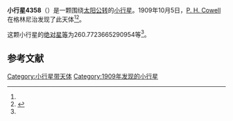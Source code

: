 {{Infobox planet
| bgcolour = #FFFFC0
| name = 4358 Lynn
| symbol = 
| image = 
| caption = 
| discovery = yes
| discovery_ref = 
| discoverer = [[P._H._Cowell|P. H. Cowell]]
| discovery_site = [[格林尼治|格林尼治]] 
| discovered = 1909年10月5日
| designations = yes
| mp_name = 
| named_after = 
| alt_names = A909 TF/ 1943 VB / 1981 TO1 / 1985 SD6 / 1988 GK
| mp_category = [[主带小行星|主带小行星]]
| orbit_ref = <ref name="a">[http://ssd.jpl.nasa.gov/sbdb.cgi?sstr=4358 4358 Lynn] {{Wayback|url=http://ssd.jpl.nasa.gov/sbdb.cgi?sstr=4358 |date=20201124004915 }}，小行星數據庫瀏覽器（JPL Small-Body Database Browser）－[[美国国家航空航天局|美国国家航空航天局]]喷气推进实验室</ref>
| epoch = 2456400.5 (2013年4月18日更新)
| aphelion = {{convert|3.056357230850802|AU|km|3|abbr=on|lk=out}}
| perihelion = {{convert|2.155592864599094|AU|km|3|abbr=on}}
| semimajor = {{convert|2.605975047724948|AU|km|3|abbr=on}}
| eccentricity = 0.172826744
| period = 1536.575154 [[日|日]]<br />4.21[[儒略年|儒略年]]
| avg_speed = 
| inclination = 13.08522347498184
| asc_node = 15.25664335501261
| mean_anomaly = 
| arg_peri = 260.7723665290954
| satellites = 
| physical_characteristics = yes
| dimensions = 
| mass = 
| density = 
| surface_grav = 
| escape_velocity = 
| sidereal_day = 
| axial_tilt = 
| pole_ecliptic_lat = 
| pole_ecliptic_lon = 
| albedo = 
| temperatures= 
| temp_name1 = 
| mean_temp_1 = 
| max_temp_1 = 
| temp_name2 = 
| max_temp_2 = 
| spectral_type = 
| abs_magnitude = 260.7723665290954
}}

'''小行星4358'''（{{lang-en|4358 Lynn}}）是一颗围绕[[太阳|太阳]][[公转|公转]]的[[小行星|小行星]]。1909年10月5日，[[P._H._Cowell|P. H. Cowell]]在格林尼治发现了此天体<ref name="a" /><ref>{{cite news|title=小行星列表|url=http://cfa-www.harvard.edu/iau/lists/NumberedMPs.txt|accessdate=2013-07-08|newspaper=哈佛大学|archive-date=2008-05-17|archive-url=https://web.archive.org/web/20080517010638/http://cfa-www.harvard.edu/iau/lists/NumberedMPs.txt|dead-url=no}}</ref>。

这颗小行星的[[绝对星等|绝对星等]]为260.7723665290954等<ref name="a" />。

==参考文献==
{{reflist}}
{{Minor Planet Number|[[小行星4357|小行星4357]]|[[小行星4359|小行星4359]]}}

{{小天体}}

[[Category:小行星带天体|Category:小行星带天体]]
[[Category:1909年发现的小行星|Category:1909年发现的小行星]]

{{asteroid-stub}}